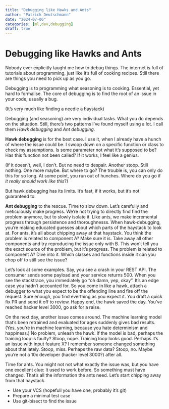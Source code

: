 ```yaml
---
title: "Debugging like Hawks and Ants"
author: "Patrick Deutschmann"
date: "2024-07-06"
categories: [ml,dev,debugging]
draft: true
---
```


# Debugging like Hawks and Ants

Nobody ever explicitly taught me how to debug things. The internet is full of tutorials about programming, just like it’s full of cooking recipes. Still there are things you need to pick up as you go. 

Debugging is to programming what seasoning is to cooking. Essential, yet hard to formalise. The core of debugging is to find the root of an issue in your code, usually a bug. 

(It’s very much like finding a needle a haystack)

Debugging (and seasoning) are very individual tasks. What you do depends on the situation. Still, there’s two patterns I’ve found myself using a lot. I call them *Hawk debugging* and *Ant debugging*.

**Hawk debugging** is for the best case. I use it, when I already have a hunch of where the issue could be. I swoop down on a specific function or class to check my assumptions. Is some parameter not what it’s supposed to be? Has this function not been called? If it works, I feel like a genius. 

(If it doesn’t, well, I don’t. But no need to despair. Another stoop. Still nothing. One more maybe. But where to go? The trouble is, you can only do this for so long. At some point, you run out of hunches. Where do you go if *it really should work like this*?)

But hawk debugging has its limits. It’s fast, if it works, but it’s not guaranteed to.

**Ant debugging** to the rescue. Time to slow down. Let’s carefully and meticulously make progress. We’re not trying to directly find find the problem anymore, but to slowly isolate it. Like ants, we make incremental progress through persistence and thoroughnesss. When hawk-debugging, you’re making educated guesses about which parts of the haystack to look at. For ants, it’s all about chipping away at that haystack. You think the problem is related to component A? Make sure it is. Take away all other components and try reproducing the issue only with B. This won’t tell you the exact source of the problem, but it’s progress. The problem is related to component A? Dive into it. Which classes and functions inside it can you chop off to still see the issue?


Let’s look at some examples. Say, you see a crash in your REST API. The consumer sends some payload and your service returns 500. When you see the stacktrace, you immediately go “oh damn, yep, okay”. It’s an edge case you hadn’t accounted for. So you come in like a hawk, attach a debugger to what you expect to be the offending line and fire off the request. Sure enough, you find everthing as you expect it. You draft a quick fix PR and send it off to review. Happy end, the hawk saved the day. You’ve reached hacker level 3000, go ask for a raise.

On the next day, another issue comes around. The machine learning model that’s been retrained and evaluated for ages suddenly gives bad results. (Yes, you’re in machine learning, because you hate determinism and happiness.) No problem, unleash the hawk. If the model is bad, perhaps the training loop is faulty? Stoop, nope. Training loop looks good. Perhaps it’s an issue with input feature X? I remember someone changed something about that lately. Stoop, miss. Perhaps the raw data? Stoop, no. Maybe you’re not a 10x developer (hacker level 3000?) after all. 

Time for ants. You might not not what exactly the issue was, but you have one excellent clue: It used to work before. So something must have changed. That’s all the information the ants need. Let’s start chipping away from that haystack.

- Use your VCS (hopefull you have one, probably it’s git)
- Prepare a minimal test case
- Use git-bisect to find the issue

